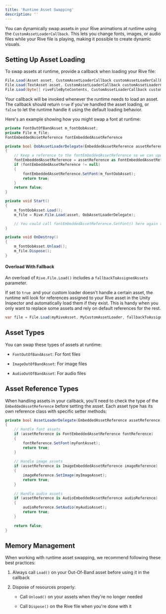```yaml
---
title: 'Runtime Asset Swapping'
description: ''
---
```


You can dynamically swap assets in your Rive animations at runtime using the `CustomAssetLoaderCallback`. This lets you change fonts, images, or audio files while your Rive file is playing, making it possible to create dynamic visuals.

## Setting Up Asset Loading

To swap assets at runtime, provide a callback when loading your Rive file:

```csharp
File.Load(Asset asset, CustomAssetLoaderCallback customAssetLoaderCallback);
File.Load(TextAsset asset, CustomAssetLoaderCallback customAssetLoaderCallback);
File.Load(byte[] riveFileByteContents, CustomAssetLoaderCallback customAssetLoaderCallback);
```

Your callback will be invoked whenever the runtime needs to load an asset. The callback should return `true` if you've handled the asset loading, or `false` to let the runtime handle it using the default loading behavior.

Here's an example showing how you might swap a font at runtime:

```csharp
private FontOutOfBandAsset m_fontOobAsset;
private File m_file;
FontEmbeddedAssetReference fontEmbeddedAssetReference

private bool OobAssetLoaderDelegate(EmbeddedAssetReference assetReference)
{
    // Keep a reference to the fontEmbeddedAssetReference so we can update the font again later
    fontEmbeddedAssetReference = assetReference as FontEmbeddedAssetReference;
    if (fontEmbeddedAssetReference != null)
    {
        fontEmbeddedAssetReference.SetFont(m_fontOobAsset);
        return true;
    }
    return false;
}

private void Start()
{    
    m_fontOobAsset.Load();  
    m_file = Rive.File.Load(asset, OobAssetLoaderDelegate);

    // You could call fontEmbeddedAssetReference.SetFont() here again to change the font
}

private void OnDestroy()
{  
    m_fontOobAsset.Unload();  
    m_file.Dispose();
}
```



#### Overload With Fallback

An overload of `Rive.File.Load()` includes a `fallbackToAssignedAssets` parameter.&#x20;

If set to `true `and your custom loader doesn't handle a certain asset, the runtime will look for references assigned to your Rive asset in the Unity Inspector and automatically load them if they exist. This is handy when you only want to replace some assets and rely on default references for the rest.

```csharp
var file = File.Load(myRiveAsset, MyCustomAssetLoader, fallbackToAssignedAssets: true);
```

## Asset Types

You can swap these types of assets at runtime:

* `FontOutOfBandAsset`: For font files

* `ImageOutOfBandAsset`: For image files

* `AudioOutOfBandAsset`: For audio files

## Asset Reference Types

When handling assets in your callback, you'll need to check the type of the `EmbeddedAssetReference` before setting the asset. Each asset type has its own reference class with specific setter methods:

```csharp
private bool AssetLoaderDelegate(EmbeddedAssetReference assetReference)
{
    // Handle font assets
    if (assetReference is FontEmbeddedAssetReference fontReference)
    {
        fontReference.SetFont(myFontAsset);
        return true;
    }
    
    // Handle image assets
    if (assetReference is ImageEmbeddedAssetReference imageReference)
    {
        imageReference.SetImage(myImageAsset);
        return true;
    }
    
    // Handle audio assets
    if (assetReference is AudioEmbeddedAssetReference audioReference)
    {
        audioReference.SetAudio(myAudioAsset);
        return true;
    }
    
    return false;
}
```

## Memory Management

When working with runtime asset swapping, we recommend following these best practices:

1. Always call `Load()` on your Out-Of-Band asset before using it in the callback

2. Dispose of resources properly:

   * Call `Unload()` on your assets when they're no longer needed

   * Call `Dispose()` on the Rive file when you're done with it